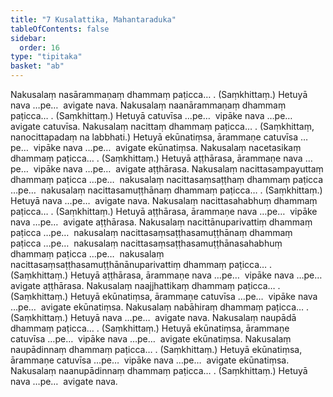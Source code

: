 ```yaml
---
title: "7 Kusalattika, Mahantaraduka"
tableOfContents: false
sidebar:
  order: 16
type: "tipitaka"
basket: "ab"
---
```



<DynamicBreadcrumb />

<Division number="31">

<Paragraph number="71">
Nakusalaṃ nasārammaṇaṃ dhammaṃ paṭicca… . (Saṃkhittaṃ.) Hetuyā nava …pe…  avigate nava.
</Paragraph>

<Paragraph number="72">
Nakusalaṃ naanārammaṇaṃ dhammaṃ paṭicca… . (Saṃkhittaṃ.) Hetuyā catuvīsa …pe…  vipāke nava …pe…  avigate catuvīsa.
</Paragraph>

</Division>
<Division number="32">

<Paragraph number="73">
Nakusalaṃ nacittaṃ dhammaṃ paṭicca… . (Saṃkhittaṃ, nanocittapadaṃ na labbhati.) Hetuyā ekūnatiṃsa, ārammaṇe catuvīsa …pe…  vipāke nava …pe…  avigate ekūnatiṃsa.
</Paragraph>

</Division>
<Division number="33">

<Paragraph number="74">
Nakusalaṃ nacetasikaṃ dhammaṃ paṭicca… . (Saṃkhittaṃ.)
</Paragraph>

<Paragraph number="75">
Hetuyā aṭṭhārasa, ārammaṇe nava …pe…  vipāke nava …pe…  avigate aṭṭhārasa.
</Paragraph>

</Division>
<Division number="34">

<Paragraph number="76">
Nakusalaṃ nacittasampayuttaṃ dhammaṃ paṭicca …pe…  nakusalaṃ nacittasaṃsaṭṭhaṃ dhammaṃ paṭicca …pe…  nakusalaṃ nacittasamuṭṭhānaṃ dhammaṃ paṭicca… . (Saṃkhittaṃ.)
</Paragraph>

<Paragraph number="77">
Hetuyā nava …pe…  avigate nava.
</Paragraph>

</Division>
<Division number="35">

<Paragraph number="78">
Nakusalaṃ nacittasahabhuṃ dhammaṃ paṭicca… . (Saṃkhittaṃ.)
</Paragraph>

<Paragraph number="79">
Hetuyā aṭṭhārasa, ārammaṇe nava …pe…  vipāke nava …pe…  avigate aṭṭhārasa.
</Paragraph>

</Division>
<Division number="36">

<Paragraph number="80">
Nakusalaṃ nacittānuparivattiṃ dhammaṃ paṭicca …pe…  nakusalaṃ nacittasaṃsaṭṭhasamuṭṭhānaṃ dhammaṃ paṭicca …pe…  nakusalaṃ nacittasaṃsaṭṭhasamuṭṭhānasahabhuṃ dhammaṃ paṭicca …pe…  nakusalaṃ nacittasaṃsaṭṭhasamuṭṭhānānuparivattiṃ dhammaṃ paṭicca… . (Saṃkhittaṃ.)
</Paragraph>

<Paragraph number="81">
Hetuyā aṭṭhārasa, ārammaṇe nava …pe…  vipāke nava …pe…  avigate aṭṭhārasa.
</Paragraph>

</Division>
<Division number="37">

<Paragraph number="82">
Nakusalaṃ naajjhattikaṃ dhammaṃ paṭicca… . (Saṃkhittaṃ.) Hetuyā ekūnatiṃsa, ārammaṇe catuvīsa …pe…  vipāke nava …pe…  avigate ekūnatiṃsa.
</Paragraph>

<Paragraph number="83">
Nakusalaṃ nabāhiraṃ dhammaṃ paṭicca… . (Saṃkhittaṃ.) Hetuyā nava …pe…  avigate nava.
</Paragraph>

</Division>
<Division number="38">

<Paragraph number="84">
Nakusalaṃ naupādā dhammaṃ paṭicca… . (Saṃkhittaṃ.)
</Paragraph>

<Paragraph number="85">
Hetuyā ekūnatiṃsa, ārammaṇe catuvīsa …pe…  vipāke nava …pe…  avigate ekūnatiṃsa.
</Paragraph>

</Division>
<Division number="39">

<Paragraph number="86">
Nakusalaṃ naupādinnaṃ dhammaṃ paṭicca… . (Saṃkhittaṃ.) Hetuyā ekūnatiṃsa, ārammaṇe catuvīsa …pe…  vipāke nava …pe…  avigate ekūnatiṃsa.
</Paragraph>

<Paragraph number="87">
Nakusalaṃ naanupādinnaṃ dhammaṃ paṭicca… . (Saṃkhittaṃ.) Hetuyā nava …pe…  avigate nava.
</Paragraph>
</Division>